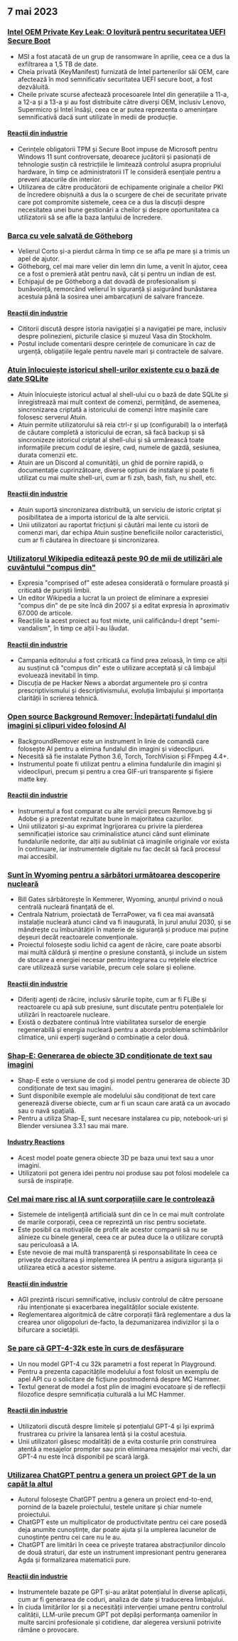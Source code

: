 

<CallToAction />

<Steps>

## 7 mai 2023

### [Intel OEM Private Key Leak: O lovitură pentru securitatea UEFI Secure Boot](https://securityonline.info/intel-oem-private-key-leak-a-blow-to-uefi-secure-boot-security/)

- MSI a fost atacată de un grup de ransomware în aprilie, ceea ce a dus la exfiltrarea a 1,5 TB de date.
- Cheia privată (KeyManifest) furnizată de Intel partenerilor săi OEM, care afectează în mod semnificativ securitatea UEFI secure boot, a fost dezvăluită.
- Cheile private scurse afectează procesoarele Intel din generațiile a 11-a, a 12-a și a 13-a și au fost distribuite către diverși OEM, inclusiv Lenovo, Supermicro și Intel însăși, ceea ce ar putea reprezenta o amenințare semnificativă dacă sunt utilizate în medii de producție.

#### [Reacții din industrie](http://news.ycombinator.com/item?id=35843566)

- Cerințele obligatorii TPM și Secure Boot impuse de Microsoft pentru Windows 11 sunt controversate, deoarece jucătorii și pasionații de tehnologie susțin că restricțiile le limitează controlul asupra propriului hardware, în timp ce administratorii IT le consideră esențiale pentru a preveni atacurile din interior.
- Utilizarea de către producătorii de echipamente originale a cheilor PKI de încredere obișnuită a dus la o scurgere de chei de securitate private care pot compromite sistemele, ceea ce a dus la discuții despre necesitatea unei bune gestionări a cheilor și despre oportunitatea ca utilizatorii să se afle la baza lanțului de încredere.

### [Barca cu vele salvată de Götheborg](https://www.gotheborg.se/news/rescue-of-sailing-boat/)

- Velierul Corto și-a pierdut cârma în timp ce se afla pe mare și a trimis un apel de ajutor.
- Götheborg, cel mai mare velier din lemn din lume, a venit în ajutor, ceea ce a fost o premieră atât pentru navă, cât și pentru un indian de est.
- Echipajul de pe Götheborg a dat dovadă de profesionalism și bunăvoință, remorcând velierul în siguranță și asigurând bunăstarea acestuia până la sosirea unei ambarcațiuni de salvare franceze.

#### [Reacții din industrie](http://news.ycombinator.com/item?id=35838751)

- Cititorii discută despre istoria navigației și a navigației pe mare, inclusiv despre polinezieni, picturile clasice și muzeul Vasa din Stockholm.
- Postul include comentarii despre cerințele de comunicare în caz de urgență, obligațiile legale pentru navele mari și contractele de salvare.

### [Atuin înlocuiește istoricul shell-urilor existente cu o bază de date SQLite](https://github.com/ellie/atuin)

- Atuin înlocuiește istoricul actual al shell-ului cu o bază de date SQLite și înregistrează mai mult context de comenzi, permițând, de asemenea, sincronizarea criptată a istoricului de comenzi între mașinile care folosesc serverul Atuin.
- Atuin permite utilizatorului să reia ctrl-r și up (configurabil) la o interfață de căutare completă a istoricului de ecran, să facă backup și să sincronizeze istoricul criptat al shell-ului și să urmărească toate informațiile precum codul de ieșire, cwd, numele de gazdă, sesiunea, durata comenzii etc.
- Atuin are un Discord al comunității, un ghid de pornire rapidă, o documentație cuprinzătoare, diverse opțiuni de instalare și poate fi utilizat cu mai multe shell-uri, cum ar fi zsh, bash, fish, nu shell, etc.

#### [Reacții din industrie](http://news.ycombinator.com/item?id=35839470)

- Atuin suportă sincronizarea distribuită, un serviciu de istoric criptat și posibilitatea de a importa istoricul de la alte servicii.
- Unii utilizatori au raportat fricțiuni și căutări mai lente cu istorii de comenzi mari, dar echipa Atuin susține beneficiile noilor caracteristici, cum ar fi căutarea în directoare și sincronizarea.

### [Utilizatorul Wikipedia editează peste 90 de mii de utilizări ale cuvântului "compus din"](https://en.wikipedia.org/wiki/User:Giraffedata/comprised_of)

- Expresia "comprised of" este adesea considerată o formulare proastă și criticată de puriștii limbii.
- Un editor Wikipedia a lucrat la un proiect de eliminare a expresiei "compus din" de pe site încă din 2007 și a editat expresia în aproximativ 67.000 de articole.
- Reacțiile la acest proiect au fost mixte, unii calificându-l drept "semi-vandalism", în timp ce alții l-au lăudat.

#### [Reacții din industrie](http://news.ycombinator.com/item?id=35838180)

- Campania editorului a fost criticată ca fiind prea zeloasă, în timp ce alții au susținut că "compus din" este o utilizare acceptată și că limbajul evoluează inevitabil în timp.
- Discuția de pe Hacker News a abordat argumentele pro și contra prescriptivismului și descriptivismului, evoluția limbajului și importanța clarității în scrierea tehnică.

### [Open source Background Remover: Îndepărtați fundalul din imagini și clipuri video folosind AI](https://github.com/nadermx/backgroundremover)

- BackgroundRemover este un instrument în linie de comandă care folosește AI pentru a elimina fundalul din imagini și videoclipuri.
- Necesită să fie instalate Python 3.6, Torch, TorchVision și FFmpeg 4.4+.
- Instrumentul poate fi utilizat pentru a elimina fundalurile din imagini și videoclipuri, precum și pentru a crea GIF-uri transparente și fișiere matte key.

#### [Reacții din industrie](http://news.ycombinator.com/item?id=35838504)

- Instrumentul a fost comparat cu alte servicii precum Remove.bg și Adobe și a prezentat rezultate bune în majoritatea cazurilor.
- Unii utilizatori și-au exprimat îngrijorarea cu privire la pierderea semnificației istorice sau criminalistice atunci când sunt eliminate fundalurile nedorite, dar alții au subliniat că imaginile originale vor exista în continuare, iar instrumentele digitale nu fac decât să facă procesul mai accesibil.

### [Sunt în Wyoming pentru a sărbători următoarea descoperire nucleară](https://www.gatesnotes.com/Wyoming-TerraPower)

- Bill Gates sărbătorește în Kemmerer, Wyoming, anunțul privind o nouă centrală nucleară finanțată de el.
- Centrala Natrium, proiectată de TerraPower, va fi cea mai avansată instalație nucleară atunci când va fi inaugurată, în jurul anului 2030, și se mândrește cu îmbunătățiri în materie de siguranță și produce mai puține deșeuri decât reactoarele convenționale.
- Proiectul folosește sodiu lichid ca agent de răcire, care poate absorbi mai multă căldură și menține o presiune constantă, și include un sistem de stocare a energiei necesar pentru integrarea cu rețelele electrice care utilizează surse variabile, precum cele solare și eoliene.

#### [Reacții din industrie](http://news.ycombinator.com/item?id=35838407)

- Diferiți agenți de răcire, inclusiv sărurile topite, cum ar fi FLiBe și reactoarele cu apă sub presiune, sunt discutate pentru potențialele lor utilizări în reactoarele nucleare.
- Există o dezbatere continuă între viabilitatea surselor de energie regenerabilă și energia nucleară pentru a aborda problema schimbărilor climatice, unii experți sugerând o combinație a celor două.

### [Shap-E: Generarea de obiecte 3D condiționate de text sau imagini](https://github.com/openai/shap-e)

- Shap-E este o versiune de cod și model pentru generarea de obiecte 3D condiționate de text sau imagini.
- Sunt disponibile exemple ale modelului său condiționat de text care generează diverse obiecte, cum ar fi un scaun care arată ca un avocado sau o navă spațială.
- Pentru a utiliza Shap-E, sunt necesare instalarea cu pip, notebook-uri și Blender versiunea 3.3.1 sau mai mare.

#### [Industry Reactions](http://news.ycombinator.com/item?id=35836976)

- Acest model poate genera obiecte 3D pe baza unui text sau a unor imagini.
- Utilizatorii pot genera idei pentru noi produse sau pot folosi modelele ca sursă de inspirație.

### [Cel mai mare risc al IA sunt corporațiile care le controlează](https://www.fastcompany.com/90892235/researcher-meredith-whittaker-says-ais-biggest-risk-isnt-consciousness-its-the-corporations-that-control-them)

- Sistemele de inteligență artificială sunt din ce în ce mai mult controlate de marile corporații, ceea ce reprezintă un risc pentru societate.
- Este posibil ca motivațiile de profit ale acestor companii să nu se alinieze cu binele general, ceea ce ar putea duce la o utilizare coruptă sau periculoasă a IA.
- Este nevoie de mai multă transparență și responsabilitate în ceea ce privește dezvoltarea și implementarea IA pentru a asigura siguranța și utilizarea etică a acestor sisteme.

#### [Reacții din industrie](http://news.ycombinator.com/item?id=35841542)

- AGI prezintă riscuri semnificative, inclusiv controlul de către persoane rău intenționate și exacerbarea inegalităților sociale existente.
- Reglementarea algoritmică de către corporații fără reglementare a dus la crearea unor oligopoluri de-facto, la dezumanizarea indivizilor și la o bifurcare a societății.

### [Se pare că GPT-4-32k este în curs de desfășurare](https://community.openai.com/t/it-looks-like-gpt-4-32k-is-rolling-out/194615)

- Un nou model GPT-4 cu 32k parametri a fost reperat în Playground.
- Pentru a prezenta capacitățile modelului a fost folosit un exemplu de apel API cu o solicitare de ficțiune postmodernă despre MC Hammer.
- Textul generat de model a fost plin de imagini evocatoare și de reflecții filozofice despre semnificația culturală a lui MC Hammer.

#### [Reacții din industrie](http://news.ycombinator.com/item?id=35841460)

- Utilizatorii discută despre limitele și potențialul GPT-4 și își exprimă frustrarea cu privire la lansarea lentă și la costul acestuia.
- Unii utilizatori găsesc modalități de a evita costurile prin construirea atentă a mesajelor prompter sau prin eliminarea mesajelor mai vechi, dar GPT-4 nu este încă disponibil pe scară largă.

### [Utilizarea ChatGPT pentru a genera un proiect GPT de la un capăt la altul](https://github.com/ixaxaar/VardaGPT/blob/master/STORY.md)

- Autorul folosește ChatGPT pentru a genera un proiect end-to-end, pornind de la bazele proiectului, testele unitare și chiar numele proiectului.
- ChatGPT este un multiplicator de productivitate pentru cei care posedă deja anumite cunoștințe, dar poate ajuta și la umplerea lacunelor de cunoștințe pentru cei care nu le au.
- ChatGPT are limitări în ceea ce privește tratarea abstracțiunilor dincolo de două straturi, dar este un instrument impresionant pentru generarea Agda și formalizarea matematicii pure.

#### [Reacții din industrie](http://news.ycombinator.com/item?id=35839536)

- Instrumentele bazate pe GPT și-au arătat potențialul în diverse aplicații, cum ar fi generarea de coduri, analiza de date și traducerea limbajului.
- În ciuda limitărilor lor și a necesității intervenției umane pentru controlul calității, LLM-urile precum GPT pot depăși performanța oamenilor în multe sarcini profesionale și cotidiene, dar alegerea versiunii potrivite rămâne o provocare.

</Steps>
